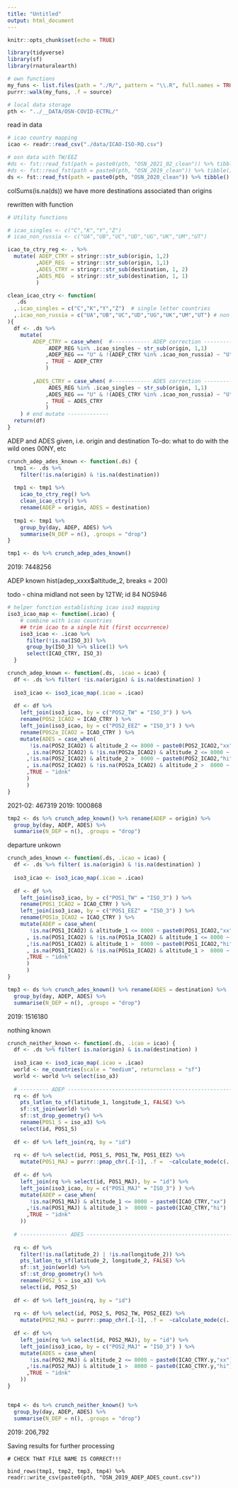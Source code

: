 ```yaml
---
title: "Untitled"
output: html_document
---
```


```r
knitr::opts_chunk$set(echo = TRUE)
```

```r
library(tidyverse)
library(sf)
library(rnaturalearth)

# own functions
my_funs <- list.files(path = "./R/", pattern = "\\.R", full.names = TRUE)
purrr::walk(my_funs, .f = source)

# local data storage
pth <- "../__DATA/OSN-COVID-ECTRL/"
```

read in data

```r
# icao country mapping
icao <- readr::read_csv("./data/ICAO-ISO-RQ.csv")

# osn data with TW/EEZ
#ds <- fst::read_fst(path = paste0(pth, "OSN_2021_02_clean")) %>% tibble() 
#ds <- fst::read_fst(path = paste0(pth, "OSN_2019_clean")) %>% tibble() 
ds <- fst::read_fst(path = paste0(pth, "OSN_2020_clean")) %>% tibble() 
```

colSums(is.na(ds))
we have more destinations associated than origins

rewritten with function

```r
# Utility functions

# icao_singles <- c("C","K","Y","Z")
# icao_non_russia <- c("UA","UB","UC","UD","UG","UK","UM","UT")

icao_to_ctry_reg <- . %>%
  mutate( ADEP_CTRY = stringr::str_sub(origin, 1,2)
         ,ADEP_REG  = stringr::str_sub(origin, 1,1)
         ,ADES_CTRY = stringr::str_sub(destination, 1, 2)
         ,ADES_REG  = stringr::str_sub(destination, 1, 1)
         )

clean_icao_ctry <- function(
   .ds
  ,.icao_singles = c("C","K","Y","Z")  # single letter countries
  ,.icao_non_russia = c("UA","UB","UC","UD","UG","UK","UM","UT") # non Russia
){
  df <- .ds %>%
    mutate( 
        ADEP_CTRY = case_when(  #------------ ADEP correction ---------------
             ADEP_REG %in% .icao_singles ~ str_sub(origin, 1,1)
            ,ADEP_REG == "U" & !(ADEP_CTRY %in% .icao_non_russia) ~ "U" 
            , TRUE ~ ADEP_CTRY
            ) 
        
        ,ADES_CTRY = case_when( #------------ ADES correction ---------------
             ADES_REG %in% .icao_singles ~ str_sub(origin, 1,1)
            ,ADES_REG == "U" & !(ADES_CTRY %in% .icao_non_russia) ~ "U" 
            , TRUE ~ ADES_CTRY
            )
    ) # end mutate -------------
  return(df)
}
```

ADEP and ADES given, i.e. origin and destination
To-do: what to do with the wild ones 00NY, etc

```r
crunch_adep_ades_known <- function(.ds) {
  tmp1 <- .ds %>% 
    filter(!is.na(origin) & !is.na(destination))
  
  tmp1 <- tmp1 %>% 
    icao_to_ctry_reg() %>% 
    clean_icao_ctry() %>%
    rename(ADEP = origin, ADES = destination)
  
  tmp1 <- tmp1 %>% 
    group_by(day, ADEP, ADES) %>% 
    summarise(N_DEP = n(), .groups = "drop")
}

tmp1 <- ds %>% crunch_adep_ades_known()
```

2019: 7448256

ADEP known
hist(adep_xxxx$altitude_2, breaks = 200)

todo - china midland not seen by 12TW; id 84 NOS946

```r
# helper function establishing icao iso3 mapping
iso3_icao_map <- function(.icao) {
    # combine with icao countries
    ## trim icao to a single hit (first occurrence)
    iso3_icao <- .icao %>% 
      filter(!is.na(ISO_3)) %>%
      group_by(ISO_3) %>% slice(1) %>% 
      select(ICAO_CTRY, ISO_3)
  }

crunch_adep_known <- function(.ds, .icao = icao) {
  df <- .ds %>% filter( !is.na(origin) & is.na(destination) )
  
  iso3_icao <- iso3_icao_map(.icao = .icao)
  
  df <- df %>%
    left_join(iso3_icao, by = c("POS2_TW" = "ISO_3") ) %>%
    rename(POS2_ICAO2 = ICAO_CTRY ) %>%
    left_join(iso3_icao, by = c("POS2_EEZ" = "ISO_3") ) %>%
    rename(POS2a_ICAO2 = ICAO_CTRY ) %>%
    mutate(ADES = case_when(
       !is.na(POS2_ICAO2) & altitude_2 <= 8000 ~ paste0(POS2_ICAO2,"xx")
      , is.na(POS2_ICAO2) & !is.na(POS2a_ICAO2) & altitude_2 <= 8000 ~ paste0(POS2a_ICAO2,"xx")
      ,!is.na(POS2_ICAO2) & altitude_2 >  8000 ~ paste0(POS2_ICAO2,"hi")
      , is.na(POS2_ICAO2) & !is.na(POS2a_ICAO2) & altitude_2 >  8000 ~ paste0(POS2a_ICAO2,"hi")
      ,TRUE ~ "idnk"
      )
      )
}
```

2021-02: 467319
2019: 1000868

```r
tmp2 <- ds %>% crunch_adep_known() %>% rename(ADEP = origin) %>% 
  group_by(day, ADEP, ADES) %>% 
  summarise(N_DEP = n(), .groups = "drop")
```

departure unkown

```r
crunch_ades_known <- function(.ds, .icao = icao) {
  df <- .ds %>% filter( is.na(origin) & !is.na(destination) )
  
  iso3_icao <- iso3_icao_map(.icao = .icao)
  
  df <- df %>%
    left_join(iso3_icao, by = c("POS1_TW" = "ISO_3") ) %>%
    rename(POS1_ICAO2 = ICAO_CTRY ) %>%
    left_join(iso3_icao, by = c("POS1_EEZ" = "ISO_3") ) %>%
    rename(POS1a_ICAO2 = ICAO_CTRY ) %>%
    mutate(ADEP = case_when(
       !is.na(POS1_ICAO2) & altitude_1 <= 8000 ~ paste0(POS1_ICAO2,"xx")
      , is.na(POS1_ICAO2) & !is.na(POS1a_ICAO2) & altitude_1 <= 8000 ~ paste0(POS1a_ICAO2,"xx")
      ,!is.na(POS1_ICAO2) & altitude_1 >  8000 ~ paste0(POS1_ICAO2,"hi")
      , is.na(POS1_ICAO2) & !is.na(POS1a_ICAO2) & altitude_1 >  8000 ~ paste0(POS1a_ICAO2,"hi")
      ,TRUE ~ "idnk"
      )
      )
}
```


```r
tmp3 <- ds %>% crunch_ades_known() %>% rename(ADES = destination) %>% 
  group_by(day, ADEP, ADES) %>% 
  summarise(N_DEP = n(), .groups = "drop")
```

2019: 1516180

nothing known

```r
crunch_neither_known <- function(.ds, .icao = icao) {
  df <- .ds %>% filter( is.na(origin) & is.na(destination) )
  
  iso3_icao <- iso3_icao_map(.icao = .icao)
  world <- ne_countries(scale = "medium", returnclass = "sf")
  world <- world %>% select(iso_a3)
  
  # --------- ADEP --------------------------------------------------------
  rq <- df %>% 
    pts_latlon_to_sf(latitude_1, longitude_1, FALSE) %>%
    sf::st_join(world) %>% 
    sf::st_drop_geometry() %>% 
    rename(POS1_S = iso_a3) %>% 
    select(id, POS1_S)
  
  df <- df %>% left_join(rq, by = "id")
  
  rq <- df %>% select(id, POS1_S, POS1_TW, POS1_EEZ) %>%
    mutate(POS1_MAJ = purrr::pmap_chr(.[-1], .f =  ~calculate_mode(c(...))))
  
  df <- df %>% 
    left_join(rq %>% select(id, POS1_MAJ), by = "id") %>% 
    left_join(iso3_icao, by = c("POS1_MAJ" = "ISO_3") ) %>% 
    mutate(ADEP = case_when(
       !is.na(POS1_MAJ) & altitude_1 <= 8000 ~ paste0(ICAO_CTRY,"xx")
      ,!is.na(POS1_MAJ) & altitude_1 >  8000 ~ paste0(ICAO_CTRY,"hi")
      ,TRUE ~ "idnk"
    ))
  
  # --------------- ADES -------------------------------------------------
  
  rq <- df %>% 
    filter(!is.na(latitude_2) | !is.na(longitude_2)) %>%
    pts_latlon_to_sf(latitude_2, longitude_2, FALSE) %>%
    sf::st_join(world) %>% 
    sf::st_drop_geometry() %>% 
    rename(POS2_S = iso_a3) %>% 
    select(id, POS2_S)
  
  df <- df %>% left_join(rq, by = "id")
  
  rq <- df %>% select(id, POS2_S, POS2_TW, POS2_EEZ) %>%
    mutate(POS2_MAJ = purrr::pmap_chr(.[-1], .f =  ~calculate_mode(c(...))))
  
  df <- df %>% 
    left_join(rq %>% select(id, POS2_MAJ), by = "id") %>% 
    left_join(iso3_icao, by = c("POS2_MAJ" = "ISO_3") ) %>% 
    mutate(ADES = case_when(
       !is.na(POS2_MAJ) & altitude_2 <= 8000 ~ paste0(ICAO_CTRY.y,"xx")
      ,!is.na(POS2_MAJ) & altitude_1 >  8000 ~ paste0(ICAO_CTRY.y,"hi")
      ,TRUE ~ "idnk"
    ))
}



```

```r
tmp4 <- ds %>% crunch_neither_known() %>% 
  group_by(day, ADEP, ADES) %>% 
  summarise(N_DEP = n(), .groups = "drop")
```

2019: 206,792

Saving results for further processing

```{}
# CHECK THAT FILE NAME IS CORRECT!!!

bind_rows(tmp1, tmp2, tmp3, tmp4) %>% 
readr::write_csv(paste0(pth, "OSN_2019_ADEP_ADES_count.csv"))
```



